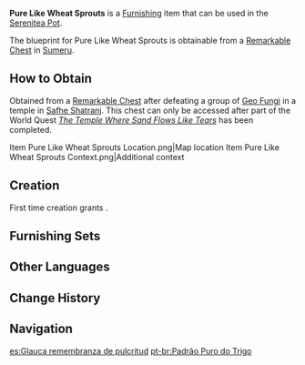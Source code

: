 {{Furnishing Infobox
|id             = 362310
|image          = Item Pure Like Wheat Sprouts.png
|category       = Small Furnishing
|subcategory    = Carpet
|quality        = 3
|adeptal_energy = 60
|load           = 85
|reduced_load   = 64
|description    = A round carpet often seen in a [[Forest Ranger]]'s tent. It is the color of wheat sprouts with neat patterns embroidered on top. However, these carpets are easily stained due to the fabric being relatively inexpensive. Some Forest Rangers believe this to be an asset, though — whenever they return from forest patrols, they will be reminded to remove their mud-covered boots and keep the rest of the room clean.
|mention        = 
|blueprint      = Remarkable Chest
|source1        = 
}}
'''Pure Like Wheat Sprouts''' is a [[Furnishing]] item that can be used in the [[Serenitea Pot]].

The blueprint for Pure Like Wheat Sprouts is obtainable from a [[Remarkable Chest]] in [[Sumeru]].

==How to Obtain==
Obtained from a [[Remarkable Chest]] after defeating a group of [[Stretchy Geo Fungus|Geo Fungi]] in a temple in [[Safhe Shatranj]]. This chest can only be accessed after part of the World Quest ''[[The Temple Where Sand Flows Like Tears]]'' has been completed.
<gallery>
Item Pure Like Wheat Sprouts Location.png|Map location
Item Pure Like Wheat Sprouts Context.png|Additional context
</gallery>

==Creation==
First time creation grants {{Item|Trust|24|x=60}}.
{{Recipe
|type = Creation
|time = 14h
|Fabric = 6
|Blue Dye = 3
|Yellow Dye = 3
|sort = Fabric;Blue Dye;Yellow Dye
}}

==Furnishing Sets==
{{Craft Usage}}

==Other Languages==
{{Other Languages
|en      = Pure Like Wheat Sprouts
|zhs     = 「麦苗般纯净之纹」
|zhs_rm  = "Màimiáo-bān Chúnjìng zhī Wén"
|zht     = 「麥苗般純淨之紋」
|zht_rm  = "Màimiáo-bān Chúnjìng zhī Wén"
|zh_tl   = 
|ja      = 「麦の苗のように純粋な模様」
|ja_rm   = "Mugi no Nae no You ni Junsui-na Moyou"
|ja_tl   = "Pure Pattern Like Wheat Seedlings"
|ko      = 「밀의 모종처럼 맑은 무늬」
|ko_rm   = "Mil-ui Mojongcheoreom Malgeun Munui"
|ko_tl   = "Pure Patterns Like Wheat Seedlings"
|es      = Glauca remembranza de pulcritud
|es_tl   = Glaucous Remembrance of Neatness
|fr      = Pureté des germes de blé
|fr_tl   = Purity of Wheat Sprouts
|ru      = «Безупречный узор пшеничного поля»
|ru_tl   = "Spotless Pattern of a Wheat Field"
|th      = "ลวดลายบริสุทธิ์ดั่งต้นกล้าข้าวสาลี"
|th_rm   = 
|th_tl   = 
|vi      = Hoa Văn Thuần Khiết Như Mầm Lúa Mì
|vi_tl   = 
|de      = „Rein wie Weizensprossen“
|de_tl   = 
|id      = Murni Bagaikan Kecambah Gandum
|id_tl   = Pure Like Wheat Sprouts
|pt      = Padrão Puro do Trigo
|pt_tl   = 
|tr      = Buğday Filizleri Kadar Saf
|tr_tl   = 
|it      = Puro come i germogli del grano
|it_tl   = 
}}

==Change History==
{{Change History|3.4}}

==Navigation==
{{Furnishing Navbox|interior}}

[[es:Glauca remembranza de pulcritud]]
[[pt-br:Padrão Puro do Trigo]]